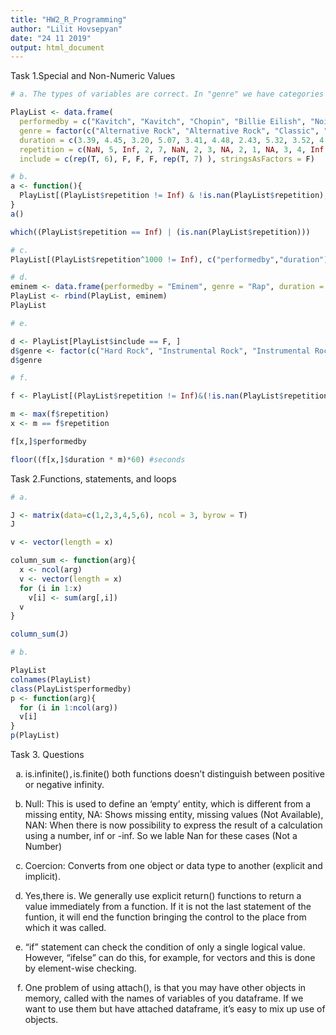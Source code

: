 ---
title: "HW2_R_Programming"
author: "Lilit Hovsepyan"
date: "24 11 2019"
output: html_document
---

Task 1.Special and Non-Numeric Values

```{r echo=FALSE}
# a. The types of variables are correct. In "genre" we have categories of genres, it's meaningfull to separate them, but for example in "performedby" variable we don't need to have them separetly, because it would not have a meaning (because we defined this: stringsAsFactors = F)
```

```{r echo=FALSE}

PlayList <- data.frame(
  performedby = c("Kavitch", "Kavitch", "Chopin", "Billie Eilish", "Noize MC", "Sia", "Scorpions", "Joe Satriani", "Joe Satriani", "Sia", "Noize MC", "Yiruma", "Nirvana", "Yiruma", "Kaleo", "Yiruma"),
  genre = factor(c("Alternative Rock", "Alternative Rock", "Classic", "Pop", "Rock", "Pop", "Hard Rock", "Instrumental Rock", "Instrumental Rock", "Pop", "Rock", "Classic", "Alternative Rock", "Classic", "Alternative Rock", "Classic")),
  duration = c(3.39, 4.45, 3.20, 5.07, 3.41, 4.48, 2.43, 5.32, 3.52, 4.17, 7.50, 4.39, 3.51, 3.34, 3.52, 3.34),
  repetition = c(NaN, 5, Inf, 2, 7, NaN, 2, 3, NA, 2, 1, NA, 3, 4, Inf, 6),
  include = c(rep(T, 6), F, F, F, rep(T, 7) ), stringsAsFactors = F)

# b.
a <- function(){
  PlayList[(PlayList$repetition != Inf) & !is.nan(PlayList$repetition), c("performedby","repetition")]
}
a()

which((PlayList$repetition == Inf) | (is.nan(PlayList$repetition)))

```

```{r echo=FALSE}
# c.
PlayList[(PlayList$repetition^1000 != Inf), c("performedby","duration")]
```

```{r echo=FALSE}
# d.
eminem <- data.frame(performedby = "Eminem", genre = "Rap", duration = 8, repetition = NA, include = T)
PlayList <- rbind(PlayList, eminem)
PlayList
```


```{r echo=FALSE}
# e.

d <- PlayList[PlayList$include == F, ]
d$genre <- factor(c("Hard Rock", "Instrumental Rock", "Instrumental Rock"))
d$genre

```


```{r echo=FALSE}
# f.

f <- PlayList[(PlayList$repetition != Inf)&(!is.nan(PlayList$repetition))&(!is.na(PlayList$repetition)), c("performedby","duration","repetition")]

m <- max(f$repetition)
x <- m == f$repetition

f[x,]$performedby

floor((f[x,]$duration * m)*60) #seconds

```

Task 2.Functions, statements, and loops

```{r echo=FALSE}
# a.

J <- matrix(data=c(1,2,3,4,5,6), ncol = 3, byrow = T)
J

v <- vector(length = x)

column_sum <- function(arg){
  x <- ncol(arg)
  v <- vector(length = x)
  for (i in 1:x)
    v[i] <- sum(arg[,i])
  v
}

column_sum(J)
```


```{r echo=FALSE}
# b.

PlayList
colnames(PlayList)
class(PlayList$performedby)
p <- function(arg){
  for (i in 1:ncol(arg))
  v[i]
}
p(PlayList)
```

Task 3. Questions

a.
is.infinite()`, `is.finite() both functions doesn't distinguish between positive or negative infinity.

b.
Null: This is used to define an 'empty' entity, which is different from a missing entity,
NA: Shows missing entity, missing values (Not Available),
NAN: When there is now possibility to express the result of a calculation using a number, inf or -inf. So we lable Nan for these cases (Not a Number)

c.
Coercion: Converts from one object or data type to another (explicit and implicit).

d.
Yes,there is. We generally use explicit return() functions to return a value immediately from a function.
If it is not the last statement of the funtion, it will end the function bringing the control to the place from which it was called.

e.
"if" statement can check the condition of only a single logical value. However, "ifelse" can do this, for example, for vectors and this is done by element-wise checking.

f.
One problem of using attach(), is that you may have other objects in memory, called with the names of variables of you dataframe. If we want to use them but have attached dataframe, it's easy to mix up use of objects.








